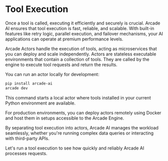 # Tool Execution

Once a tool is called, executing it efficiently and securely is crucial. Arcade AI ensures that tool execution is fast, reliable, and scalable. With built-in features like retry logic, parallel execution, and failover mechanisms, your AI applications can operate at premium performance levels.

Arcade Actors handle the execution of tools, acting as microservices that you can deploy and scale independently. Actors are stateless executable environments that contain a collection of tools. They are called by the engine to execute tool requests and return the results.

You can run an actor locally for development:

```bash
pip install arcade-ai
arcade dev
```

This command starts a local actor where tools installed in your current Python environment are available.

For production environments, you can deploy actors remotely using Docker and host them in setups accessible to the Arcade Engine.

By separating tool execution into actors, Arcade AI manages the workload seamlessly, whether you're running complex data queries or interacting with third-party APIs.

Let's run a tool execution to see how quickly and reliably Arcade AI processes requests.